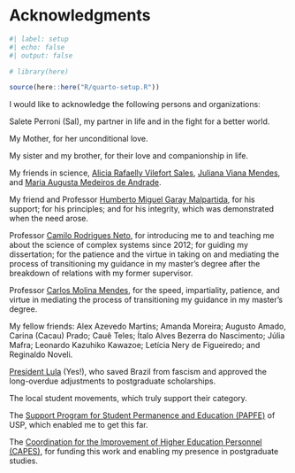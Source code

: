 <!-- %:::% .common h1 begin %:::% -->
# Acknowledgments {.unnumbered}
<!-- %:::% .common h1 end %:::% -->

```r
#| label: setup
#| echo: false
#| output: false

# library(here)

source(here::here("R/quarto-setup.R"))
```

<!-- %:::% acknowledgments body begin %:::% -->
I would like to acknowledge the following persons and organizations:

Salete Perroni (Sal), my partner in life and in the fight for a better world.

My Mother, for her unconditional love.

My sister and my brother, for their love and companionship in life.

My friends in science, [Alicia Rafaelly Vilefort Sales](https://orcid.org/0000-0003-0004-4487), [Juliana Viana Mendes](https://orcid.org/0000-0002-8222-5240), and [Maria Augusta Medeiros de Andrade](https://orcid.org/0000-0002-9283-9967).

My friend and Professor [Humberto Miguel Garay Malpartida](https://orcid.org/0000-0002-1164-2055), for his support; for his principles; and for his integrity, which was demonstrated when the need arose.

Professor [Camilo Rodrigues Neto](https://orcid.org/0000-0001-6783-6695), for introducing me to and teaching me about the science of complex systems since 2012; for guiding my dissertation; for the patience and the virtue in taking on and mediating the process of transitioning my guidance in my master's degree after the breakdown of relations with my former supervisor.

Professor [Carlos Molina Mendes](https://orcid.org/0000-0003-2916-4415), for the speed, impartiality, patience, and virtue in mediating the process of transitioning my guidance in my master's degree.

My fellow friends: Alex Azevedo Martins; Amanda Moreira; Augusto Amado, Carina (Cacau) Prado; Cauê Teles; Ítalo Alves Bezerra do Nascimento; Júlia Mafra; Leonardo Kazuhiko Kawazoe; Letícia Nery de Figueiredo; and Reginaldo Noveli.

[President Lula](https://lula.com.br/) (Yes!), who saved Brazil from fascism and approved the long-overdue adjustments to postgraduate scholarships.

The local student movements, which truly support their category.

The [Support Program for Student Permanence and Education (PAPFE)](https://prip.usp.br/apoio-estudantil/) of USP, which enabled me to get this far.

The [Coordination for the Improvement of Higher Education Personnel (CAPES)](https://www.gov.br/capes/), for funding this work and enabling my presence in postgraduate studies.
<!-- %:::% acknowledgments body end %:::% -->
